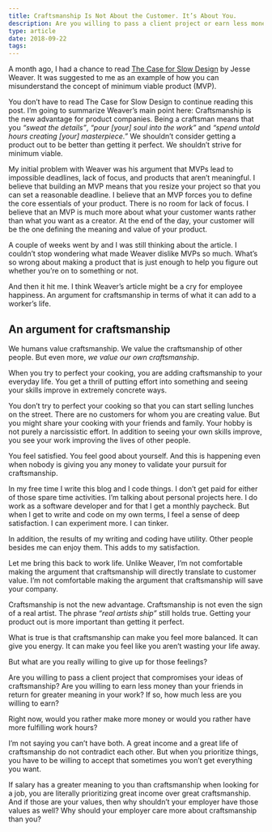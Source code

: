 ```yaml
---
title: Craftsmanship Is Not About the Customer. It’s About You.
description: Are you willing to pass a client project or earn less money than your friends in return for greater meaning in your work?
type: article
date: 2018-09-22
tags:
---
```


A month ago, I had a chance to read [The Case for Slow Design](https://medium.com/s/story/make-art-not-products-a-case-for-slow-design-ea53719c34a5) by Jesse Weaver. It was suggested to me as an example of how you can misunderstand the concept of minimum viable product (MVP).

You don’t have to read The Case for Slow Design to continue reading this post. I’m going to summarize Weaver’s main point here: Craftsmanship is the new advantage for product companies. Being a craftsman means that you _“sweat the details”_, _“pour [your] soul into the work”_ and _“spend untold hours creating [your] masterpiece.”_ We shouldn’t consider getting a product out to be better than getting it perfect. We shouldn’t strive for minimum viable.

My initial problem with Weaver was his argument that MVPs lead to impossible deadlines, lack of focus, and products that aren’t meaningful. I believe that building an MVP means that you resize your project so that you can set a reasonable deadline. I believe that an MVP forces you to define the core essentials of your product. There is no room for lack of focus. I believe that an MVP is much more about what your customer wants rather than what you want as a creator. At the end of the day, your customer will be the one defining the meaning and value of your product.

A couple of weeks went by and I was still thinking about the article. I couldn’t stop wondering what made Weaver dislike MVPs so much. What’s so wrong about making a product that is just enough to help you figure out whether you’re on to something or not.

And then it hit me. I think Weaver’s article might be a cry for employee happiness. An argument for craftsmanship in terms of what it can add to a worker’s life.

## An argument for craftsmanship

We humans value craftsmanship. We value the craftsmanship of other people. But even more, _we value our own craftsmanship_.

When you try to perfect your cooking, you are adding craftsmanship to your everyday life. You get a thrill of putting effort into something and seeing your skills improve in extremely concrete ways.

You don’t try to perfect your cooking so that you can start selling lunches on the street. There are no customers for whom you are creating value. But you might share your cooking with your friends and family. Your hobby is not purely a narcissistic effort. In addition to seeing your own skills improve, you see your work improving the lives of other people.

You feel satisfied. You feel good about yourself. And this is happening even when nobody is giving you any money to validate your pursuit for craftsmanship.

In my free time I write this blog and I code things. I don’t get paid for either of those spare time activities. I’m talking about personal projects here. I do work as a software developer and for that I get a monthly paycheck. But when I get to write and code on my own terms, I feel a sense of deep satisfaction. I can experiment more. I can tinker.

In addition, the results of my writing and coding have utility. Other people besides me can enjoy them. This adds to my satisfaction.

Let me bring this back to work life. Unlike Weaver, I’m not comfortable making the argument that craftsmanship will directly translate to customer value. I’m not comfortable making the argument that craftsmanship will save your company.

Craftsmanship is not the new advantage. Craftsmanship is not even the sign of a real artist. The phrase _“real artists ship”_ still holds true. Getting your product out is more important than getting it perfect.

What is true is that craftsmanship can make you feel more balanced. It can give you energy. It can make you feel like you aren’t wasting your life away.

But what are you really willing to give up for those feelings?

Are you willing to pass a client project that compromises your ideas of craftsmanship? Are you willing to earn less money than your friends in return for greater meaning in your work? If so, how much less are you willing to earn?

Right now, would you rather make more money or would you rather have more fulfilling work hours?

I’m not saying you can’t have both. A great income and a great life of craftsmanship do not contradict each other. But when you prioritize things, you have to be willing to accept that sometimes you won’t get everything you want.

If salary has a greater meaning to you than craftsmanship when looking for a job, you are literally prioritizing great income over great craftsmanship. And if those are your values, then why shouldn’t your employer have those values as well? Why should your employer care more about craftsmanship than you?
